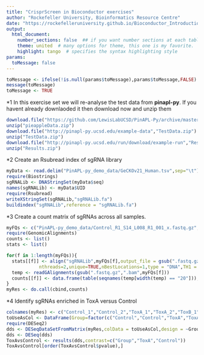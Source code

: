 ```yaml
---
title: "CrisprScreen in Bioconductor exercises"
author: "Rockefeller University, Bioinformatics Resource Centre"
date: "https://rockefelleruniversity.github.io/Bioconductor_Introduction/"
output: 
  html_document:
    number_sections: false  ## if you want number sections at each table header
    theme: united  # many options for theme, this one is my favorite.
    highlight: tango  # specifies the syntax highlighting style
params:
  toMessage: false    
---
```


```r
toMessage <- ifelse(!is.null(params$toMessage),params$toMessage,FALSE)
message(toMessage)
toMessage <- TRUE
```


*1 In this exercise set we will re-analyse the test data from **pinapl-py**. If you havent already downlaoded it then download now and unzip them


```r
download.file("https://github.com/LewisLabUCSD/PinAPL-Py/archive/master.zip","pieappleData.zip")
unzip("pieappleData.zip")
download.file("http://pinapl-py.ucsd.edu/example-data","TestData.zip")
unzip("TestData.zip")
download.file("http://pinapl-py.ucsd.edu/run/download/example-run","Results.zip")
unzip("Results.zip")
```



*2 Create an Rsubread index of sgRNA library


```r
myData <- read.delim("PinAPL-py_demo_data/GeCKOv21_Human.tsv",sep="\t")
require(Biostrings)
sgRNALib <- DNAStringSet(myData$seq)
names(sgRNALib) <- myData$UID
require(Rsubread)
writeXStringSet(sgRNALib,"sgRNALib.fa")
buildindex("sgRNALib",reference = "sgRNALib.fa")
```


*3 Create a count matrix of sgRNAs across all samples.


```r

myFQs <- c("PinAPL-py_demo_data/Control_R1_S14_L008_R1_001_x.fastq.gz", "PinAPL-py_demo_data/Control_R2_S15_L008_R1_001_x.fastq.gz", "PinAPL-py_demo_data/ToxA_R1_98_S2_L008_R1_001_x.fastq.gz", "PinAPL-py_demo_data/ToxA_R2_S2_L005_R1_001_x.fastq.gz", "PinAPL-py_demo_data/ToxB_R1_98_S4_L008_R1_001_x.fastq.gz", "PinAPL-py_demo_data/ToxB_R2_S4_L005_R1_001_x.fastq.gz")
require(GenomicAlignments)
counts <- list()
stats <- list()

for(f in 1:length(myFQs)){
  stats[[f]] <- align("sgRNALib",myFQs[f],output_file = gsub(".fastq.gz",".bam",myFQs[f]),
            nthreads=2,unique=TRUE,nBestLocations=1,type = "DNA",TH1 = 1,maxMismatches = 0,indels = 0)
  temp <- readGAlignments(gsub(".fastq.gz",".bam",myFQs[f]))
  counts[[f]] <- data.frame(table(seqnames(temp[width(temp) == "20"])),row.names = "Var1")
}
myRes <- do.call(cbind,counts)

```


*4 Identify sgRNAs enriched in ToxA versus Control

```r

colnames(myRes) <- c("Control_1","Control_2","ToxA_1","ToxA_2","ToxB_1","ToxB_2")
toUseAsCol <- DataFrame(Group=factor(c("Control","Control","ToxA","ToxA","ToxB","ToxB"),levels = c("Control","ToxA","ToxB")),row.names = colnames(myRes))
require(DESeq2)
dds <- DESeqDataSetFromMatrix(myRes,colData = toUseAsCol,design = ~Group)
dds <- DESeq(dds)
ToxAvsControl <- results(dds,contrast=c("Group","ToxA","Control"))
ToxAvsControl[order(ToxAvsControl$pvalue),]


```
